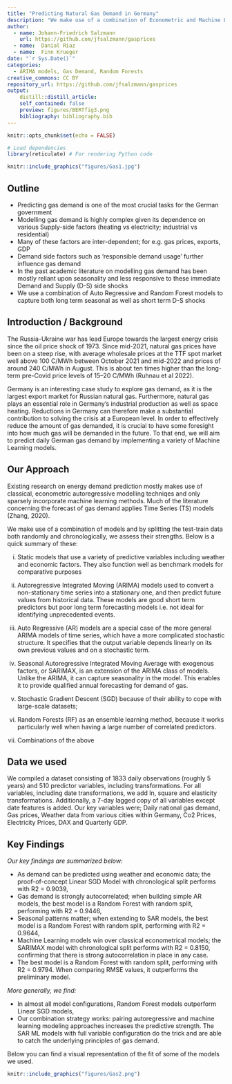 ```yaml
---
title: "Predicting Natural Gas Demand in Germany"
description: "We make use of a combination of Econometric and Machine Learning techniques to model German gas demand and assess their performance"
author: 
  - name: Johann-Friedrich Salzmann
    url: https://github.com/jfsalzmann/gasprices
  - name:  Danial Riaz 
  - name:  Finn Krueger  
date: "`r Sys.Date()`" 
categories: 
  - ARIMA models, Gas Demand, Random Forests
creative_commons: CC BY
repository_url: https://github.com/jfsalzmann/gasprices
output: 
    distill::distill_article: 
    self_contained: false
    preview: figures/BERTfig3.png
    bibliography: bibliography.bib
---
```


```r
knitr::opts_chunk$set(echo = FALSE)

# Load dependencies 
library(reticulate) # For rendering Python code 
```

```r
knitr::include_graphics("figures/Gas1.jpg")

```


## Outline 

-	Predicting gas demand is one of the most crucial tasks for the German government 
-	Modelling gas demand is highly complex given its dependence on various Supply-side factors (heating vs electricity; industrial vs residential)
-	Many of these factors are inter-dependent; for e.g. gas prices, exports, GDP
-	Demand side factors such as ’responsible demand usage’ further influence gas demand
-	In the past academic literature on modelling gas demand has been mostly reliant upon seasonality and less responsive to these immediate Demand and Supply (D-S) side shocks
-	We use a combination of Auto Regressive and Random Forest models to capture both long term seasonal as well as short term D-S shocks


## Introduction / Background

The Russia-Ukraine war has lead Europe towards the largest energy crisis since the oil price shock of 1973. Since mid-2021, natural gas prices have been on a steep rise, with average wholesale prices at the TTF spot market well above 100 C/MWh between October 2021 and mid-2022 and prices of around 240 C/MWh in August. This is about ten times higher than the long-term pre-Covid price levels of 15–20 C/MWh (Ruhnau et al 2022).

Germany is an interesting case study to explore gas demand, as it is the largest export market for Russian natural gas. Furthermore, natural gas plays an essential role in Germany’s industrial production as well as space heating. Reductions in Germany can therefore make a substantial contribution to solving the crisis at a European level. In order to effectively reduce the amount of gas demanded, it is crucial to have some foresight into how much gas will be demanded in the future. To that end, we will aim to predict daily German gas demand by implementing a variety of Machine Learning models.


## Our Approach 

Existing research on energy demand prediction mostly makes use of classical, econometric autoregressive modelling techniqes and only sparsely incorporate machine learning methods. Much of the literature concerning the forecast of gas demand applies Time Series (TS) models (Zhang, 2020).

We make use of a combination of models and by splitting the test-train data both randomly and chronologically, we assess their strengths. Below is a quick summary of these: 

i.	Static models that use a variety of predictive variables including weather and economic factors. They also function well as benchmark models for comparative purposes

ii.	Autoregressive Integrated Moving (ARIMA) models used to convert a non-stationary time series into a stationary one, and then predict future values from historical data. These models are good short term predictors but poor long term forecasting models i.e. not ideal for identifying unprecedented events. 

iii.	Auto Regressive (AR) models are a special case of the more general ARIMA models of time series, which have a more complicated stochastic structure. It specifies that the output variable depends linearly on its own previous values and on a stochastic term.

iv.	Seasonal Autoregressive Integrated Moving Average with exogenous factors, or SARIMAX, is an extension of the ARIMA class of models. Unlike the ARIMA, it can capture seasonality in the model. This enables it to provide qualified annual forecasting for demand of gas.

v.	Stochastic Gradient Descent (SGD) because of their ability to cope with large-scale datasets;

vi.	Random Forests (RF) as an ensemble learning method, because it works particularly well when having a large number of correlated predictors.

vii.	Combinations of the above


## Data we used

We compiled a dataset consisting of 1833 daily observations (roughly 5 years) and 510 predictor variables, including transformations. For all variables, including date transformations, we add ln, square and elasticity transformations. Additionally, a 7-day lagged copy of all variables except date features is added. Our key variables were;  Daily national gas demand, Gas prices, Weather data from various cities within Germany, Co2 Prices, Electricity Prices, DAX and Quarterly GDP. 


## Key Findings

*Our key findings are summarized below:*

- As demand can be predicted using weather and economic data; the proof-of-concept Linear SGD Model
with chronological split performs with R2 = 0.9039, 
- Gas demand is strongly autocorrelated; when building simple AR models, the best model is a Random Forest with random split, performing with R2 = 0.9446,
- Seasonal patterns matter; when extending to SAR models, the best model is a Random Forest with random
split, performing with R2 = 0.9644,
- Machine Learning models win over classical econometrical models; the SARIMAX model with chronological
split performs with R2 = 0.8150, confirming that there is strong autocorrelation in place in any case.
- The best model is a Random Forest with random split, performing with R2 = 0.9794. When comparing RMSE values, it outperforms the preliminary model.

*More generally, we find:*

- In almost all model configurations, Random Forest models outperform Linear SGD models,
- Our combination strategy works: pairing autoregressive and machine learning modeling approaches increases the predictive strength. The SAR ML models with full variable configuration do the trick and are
able to catch the underlying principles of gas demand.

Below you can find a visual representation of the fit of some of the models we used. 


```r
knitr::include_graphics("figures/Gas2.png")
```


